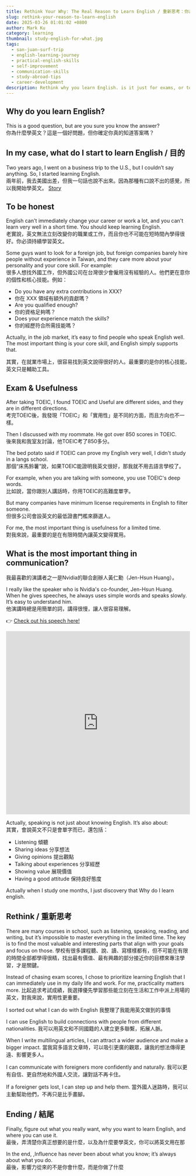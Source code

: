 ```yaml
---
title: Rethink Your Why: The Real Reason to Learn English / 重新思考：你為什麼要學英文？
slug: rethink-your-reason-to-learn-english
date: 2025-03-26 01:01:02 +0800  
author: Mark Ku  
category: learning  
thumbnail: study-english-for-what.jpg
tags:  
  - san-juan-surf-trip  
  - english-learning-journey
  - practical-english-skills
  - self-improvement
  - communication-skills
  - study-abroad-tips
  - career-development
description: Rethink why you learn English. is it just for exams, or to unlock real-world opportunities? Discover how to make English practical, boost confidence, and expand your connections.
---
```


## Why do you learn English?  
This is a good question, but are you sure you know the answer?  
你為什麼學英文？這是一個好問題，但你確定你真的知道答案嗎？  

## In my case, what do I start to learn English / 目的  
Two years ago, I went on a business trip to the U.S., but I couldn’t say anything. So, I started learning English.  
兩年前，我去美國出差，但我一句話也說不出來。因為那種有口說不出的感覺，所以我開始學英文。 [Story](https://blog.markkulab.net/why-learn-english/) 

## To be honest  
English can't immediately change your career or work a lot, and you can't learn very well in a short time. You should keep learning English.  
老實說，英文無法立刻改變你的職業或工作，而且你也不可能在短時間內學得很好。你必須持續學習英文。  

Some guys want to look for a foreign job, but foreign companies barely hire people without experience in Taiwan, and they care more about your personality and your core skill. For example:  
很多人想找外國工作，但外國公司在台灣很少會僱用沒有經驗的人。他們更在意你的個性和核心技能。例如：  

* Do you have any extra contributions in XXX?  
* 你在 XXX 領域有額外的貢獻嗎？  
* Are you qualified enough?  
* 你的資格足夠嗎？  
* Does your experience match the skills?  
* 你的經歷符合所需技能嗎？  

Actually, in the job market, it’s easy to find people who speak English well. The most important thing is your core skill, and English simply supports that.

其實，在就業市場上，很容易找到英文說得很好的人。最重要的是你的核心技能，英文只是輔助工具。

## Exam & Usefulness  
After taking TOEIC, I found TOEIC and Useful are different sides, and they are in different directions.  
考完TOEIC後，我發現「TOEIC」和「實用性」是不同的方面，而且方向也不一樣。  

Then I discussed with my roommate. He got over 850 scores in TOEIC.  
後來我和我室友討論，他TOEIC考了850多分。  

The bed potato said if TOEIC can prove my English very well, I didn't study in a langs school.  
那個“床馬鈴薯”說，如果TOEIC能證明我英文很好，那我就不用去語言學校了。  

For example, when you are talking with someone, you use TOEIC's deep words.  
比如說，當你跟別人講話時，你用TOEIC的高難度單字。  

But many companies have minimum license requirements in English to filter someone.  
但很多公司會設英文的最低證書門檻來篩選人。  

For me, the most important thing is usefulness for a limited time.  
對我來說，最重要的是在有限時間內讓英文變得實用。  

## What is the most important thing in communication?  
我最喜歡的演講者之一是Nvidia的聯合創辦人黃仁勳（Jen-Hsun Huang）。  

I really like the speaker who is Nvidia's co-founder, Jen-Hsun Huang.  
When he gives speeches, he always uses simple words and speaks slowly. It’s easy to understand him.  
他演講時總是用簡單的詞，講得很慢，讓人很容易理解。  

👉 [Check out his speech here!](https://www.youtube.com/embed/QRd-dQQ4jzo?si=JI6KGOBdAzH6YchD)  


<div class="iframe-container">
    <iframe  style="width:100%;height:500px"
        src="https://www.youtube.com/embed/QXxuNpwIk4I"
        frameborder="0"
        allow="accelerometer; autoplay; encrypted-media; gyroscope; picture-in-picture"
        allowfullscreen>
    </iframe>
</div>

Actually, speaking is not just about knowing English. It’s also about:  
其實，會說英文不只是會單字而已，還包括：  

- Listening 傾聽  
- Sharing ideas 分享想法  
- Giving opinions 提出觀點  
- Talking about experiences 分享經歷  
- Showing value 展現價值  
- Having a good attitude 保持良好態度  

Actually when I study one months, I just discovery that Why do I learn english.

## Rethink  / 重新思考

There are many courses in school, such as listening, speaking, reading, and writing, but it’s impossible to master everything in the limited time. The key is to find the most valuable and interesting parts that align with your goals and focus on those.
學校有很多課程聽、說、讀、寫樣樣都有，但不可能在有限的時間全部都學得很精，找出最有價值、最有興趣的部分接近你的目標來專注學習，才是關鍵。

Instead of chasing exam scores, I chose to prioritize learning English that I can immediately use in my daily life and work. For me, practicality matters more.
比起追求考試成績，我選擇優先學習那些能立刻在生活和工作中派上用場的英文，對我來說，實用性更重要。

I sorted out what I can do with English
我整理了我能用英文做到的事情

I can use English to build connections with people from different nationalities.
我可以用英文和不同國籍的人建立更多聯繫，拓展人脈。

When I write multilingual articles, I can attract a wider audience and make a bigger impact.
當我寫多語言文章時，可以吸引更廣的觀眾，讓我的想法傳得更遠、影響更多人。

I can communicate with foreigners more confidently and naturally.
我可以更有自信、更自然地和外國人交流，讓對話不再卡住。

If a foreigner gets lost, I can step up and help them.
當外國人迷路時，我可以主動幫助他們，不再只是比手畫腳。

## Ending / 結尾

Finally, figure out what you really want, why you want to learn English, and where you can use it.  
最後，弄清楚你真正想要的是什麼，以及為什麼要學英文，你可以將英文用在那

In the end, ,Influence has never been about what you know; it’s always about what you do.  
最後，影響力從來的不是你會什麼，而是你做了什麼


